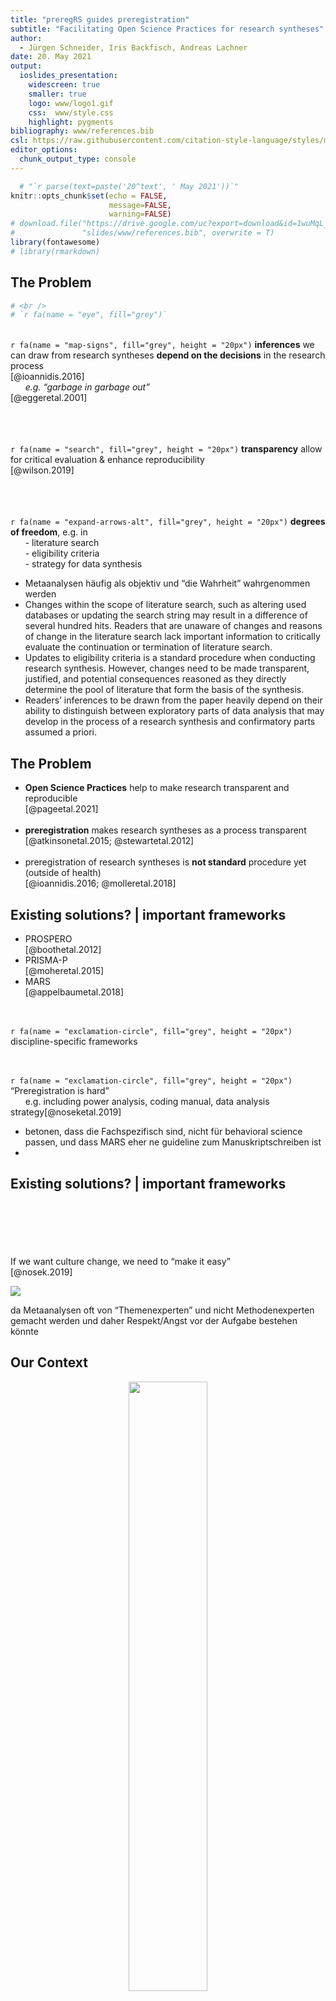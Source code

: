 ```yaml
---
title: "preregRS guides preregistration"  
subtitle: "Facilitating Open Science Practices for research syntheses"
author: 
  - Jürgen Schneider, Iris Backfisch, Andreas Lachner
date: 20. May 2021 
output:
  ioslides_presentation:
    widescreen: true
    smaller: true
    logo: www/logo1.gif
    css:  www/style.css
    highlight: pygments
bibliography: www/references.bib
csl: https://raw.githubusercontent.com/citation-style-language/styles/master/apa.csl
editor_options: 
  chunk_output_type: console
---
```



```r
  # "`r parse(text=paste('20^text', ' May 2021'))`"
knitr::opts_chunk$set(echo = FALSE,
                      message=FALSE, 
                      warning=FALSE)
# download.file("https://drive.google.com/uc?export=download&id=1wuMqL_Z8T9rxuGvn0VP6siag90kHDm2O",
#               "slides/www/references.bib", overwrite = T)
library(fontawesome)
# library(rmarkdown)
```

## The Problem
```r
# <br />
# `r fa(name = "eye", fill="grey")`
```


<br />
`r fa(name = "map-signs", fill="grey", height = "20px")`  __inferences__ we can draw from research syntheses __depend on the decisions__ in the research process<br /><span class="mysource">[@ioannidis.2016]</span>
<br />
&nbsp;&nbsp;&nbsp;&nbsp;&nbsp;&nbsp;_e.g. "garbage in garbage out"_ <br /><span class="mysource">[@eggeretal.2001]</span>

<br /><br /><br />
`r fa(name = "search", fill="grey", height = "20px")` __transparency__ allow for critical evaluation & enhance reproducibility <br /><span class="mysource">[@wilson.2019]</span>

<br /><br /><br />
`r fa(name = "expand-arrows-alt", fill="grey", height = "20px")` __degrees of freedom__, e.g. in  
&nbsp;&nbsp;&nbsp;&nbsp;&nbsp;&nbsp;- literature search  
&nbsp;&nbsp;&nbsp;&nbsp;&nbsp;&nbsp;- eligibility criteria  
&nbsp;&nbsp;&nbsp;&nbsp;&nbsp;&nbsp;- strategy for data synthesis 


<div class="notes">
* Metaanalysen häufig als objektiv und "die Wahrheit" wahrgenommen werden
* Changes within the scope of literature search, such as altering used databases or updating the search string may result in a difference of several hundred hits. Readers that are unaware of changes and reasons of change in the literature search lack important information to critically evaluate the continuation or termination of literature search.
* Updates to eligibility criteria is a standard procedure when conducting research synthesis. However, changes need to be made transparent, justified, and potential consequences reasoned as they directly determine the pool of literature that form the basis of the synthesis.
* Readers’ inferences to be drawn from the paper heavily depend on their ability to distinguish between exploratory parts of data analysis that may develop in the process of a research synthesis and confirmatory parts assumed a priori.
</div>

## The Problem

* __Open Science Practices__ help to make research transparent and reproducible<br /><span class="mysource">[@pageetal.2021]</span><br /><br />
* __preregistration__ makes research syntheses as a process transparent<br /><span class="mysource">[@atkinsonetal.2015; @stewartetal.2012]</span><br /><br />
* preregistration of research syntheses is __not standard__ procedure yet (outside of health)<br /><span class="mysource">[@ioannidis.2016; @molleretal.2018]</span>

## Existing solutions? | important frameworks


* PROSPERO <br /><span class="mysource">[@boothetal.2012]</span><br />
* PRISMA-P <br /><span class="mysource">[@moheretal.2015]</span><br />
* MARS <br /><span class="mysource">[@appelbaumetal.2018]</span><br /><br /><br />

`r fa(name = "exclamation-circle", fill="grey", height = "20px")` discipline-specific frameworks <br /><br /><br />

`r fa(name = "exclamation-circle", fill="grey", height = "20px")` "Preregistration is hard" <br />
&nbsp;&nbsp;&nbsp;&nbsp;&nbsp;&nbsp;e.g. including power analysis, coding manual, data analysis strategy<span class="mysource">[@noseketal.2019]</span>


<div class="notes">
* betonen, dass die Fachspezifisch sind, nicht für behavioral science passen, und dass MARS eher ne guideline zum Manuskriptschreiben ist
* 
</div>

## Existing solutions? | important frameworks

<div class="container">
<div class="box30">
\
\
\
\
\
If we want culture change, we need to "make it easy" <br /><span class="mysource">[@nosek.2019]</span>
</div>

<div class="box60">
![](www/change.webp)
</div>
</div>

<div class="notes">
da Metaanalysen oft von "Themenexperten" und nicht Methodenexperten gemacht werden und daher Respekt/Angst vor der Aufgabe bestehen könnte
</div>


## Our Context
<div class="container">
<div class="box49" style="text-align:center;">
![](www/tuedilb.svg){width=50%}  
__<span style="font-size:2em; font-weight:900">TüDiLB</span>__  
<span style="font-size:1em; font-weight:10">[www.tuedilb-tuebingen.de](https://www.tuedilb-tuebingen.de/)</span>  
\
\
Joint project of  
<span style="font-weight:bold; color:#a51e37">University of Tübingen</span> and  
<span style="font-weight:bold; color:#ff6900">Leibniz-Institut für Wissensmedien (IWM)</span>
</div>
<div class="box49" style="margin-top:10%">
__Research group "Transformation & Translation"__<br /><br />
`r fa(name = "arrow-circle-right", fill="grey", height = "20px")` research syntheses on the topic of digitization<br /><br />
`r fa(name = "arrow-circle-right", fill="grey", height = "20px")` in teaching and teacher education
</div>
</div>



## Our Aims

* utilize __existing__ frameworks and __standards__<br /><br />
* make them __accessible__ & __applicable__
  - for meta-analyses and systematic reviews 
  - for all disciplines<br /><br />
* enable __seamless integration__ of data analyses, files, figures, text, ...<br /><br />
* ensure __compatibility__ with markup languages<br /><br />

`r fa(name = "arrow-circle-right", fill="grey", height = "20px")` produce __standalone__ HTML/PDF



## preregRS | R package

<div class="container">
<div class="box60">
preregRS = R Markdown template (install via [R-package](https://github.com/j-5chneider/preregRS))

* provides __structure__: synthesized <br />PROSPERO, PRISMA-P and MARS

</div>

<div class="box40"></div>
</div>

<div id="sec-tab"></div>

## preregRS | R package

<div class="container">
<div class="box60">
preregRS = R Markdown template (install via [R-package](https://github.com/j-5chneider/preregRS))

* provides __structure__: synthesized <br />PROSPERO, PRISMA-P and MARS<br /><br />
* __guides__ with additional information

</div>

<div class="box40"></div>
</div>

<div id="add-info"></div>


## preregRS | R package

<div class="container">
<div class="box60">
preregRS = R Markdown template (install via [R-package](https://github.com/j-5chneider/preregRS))

* provides __structure__: synthesized <br />PROSPERO, PRISMA-P and MARS<br /><br />
* __guides__ with additional information<br /><br />
* fill out like a form: provides __placeholders__

</div>

<div class="box40"></div>
</div>

<div id="add-text"></div>


## preregRS | R package

<div class="container">
<div class="box60">
preregRS = R Markdown template (install via [R-package](https://github.com/j-5chneider/preregRS))

* provides __structure__: synthesized <br />PROSPERO, PRISMA-P and MARS<br /><br />
* __guides__ with additional information<br /><br />
* fill out like a form: provides __placeholders__<br /><br />
* R Markdown enables us to... 

<span style="margin-left:50px;">
`r fa(name = "file-code", fill="grey", height = "20px")` include R __code__ and its __output__<br />
</span>
<span style="margin-left:50px;">
`r fa(name = "file-pdf", fill="grey", height = "20px")` encode __files__ (e.g. separate coding system)<br />
</span>
<span style="margin-left:50px;">
`r fa(name = "chart-area", fill="grey", height = "20px")` include __figures__, iframes, latex, ...<br />
</span>
<span style="margin-left:50px;">
`r fa(name = "hand-pointer", fill="grey", height = "20px")` include __interactive__ content (e.g. plotly)<br />
</span>

</span>
<span style="margin-left:50px;"></div>

<div class="box40" style="margin-top:30%">
<br />
`r fa(name = "file-export", fill="grey", height = "30px")` compile to __standalone__ file
</div>
</div>

<div class="notes">

* __guides__ users through the process (additional information on standards available)
* R Code: (e.g. for power analyses, planned analysis code) 

</div>


# Demo

<div class="fullscreenac"></div>


## Demo | check out...

1. an empty template (compiled to HTML): [bit.ly/preregRS-HTML](https://bit.ly/preregRS-HTML)  <br /><br />
2. a Jupyter-Notebook with preregRS template available: [bit.ly/preregRS-jupyter](https://bit.ly/preregRS-jupyter)  <br /><br />
3. a partial example of a preregistration: [bit.ly/preregRS-example](https://bit.ly/preregRS-example)  


## Further developments

* Increase usability & accessibility outside of R<br />_e.g. [JBI SUMARI](https://www.jbisumari.org/#tutorials)_


# {-}


<div id="refs"></div>



# &nbsp;
__Images:__  
(in order of appearance)  
  
<span style="font-size:.7em;">
title page | icons from [fontawesome.com CC-BY 4.0](https://fontawesome.com/license/free)
</span>